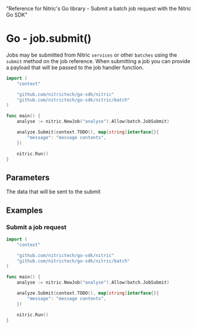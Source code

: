  "Reference for Nitric's Go library - Submit a batch job request with the Nitric Go SDK"

# Go - job.submit()

Jobs may be submitted from Nitric `services` or other `batches` using the `submit` method on the job reference. When submitting a job you can provide a payload that will be passed to the job handler function.

```go
import (
	"context"

	"github.com/nitrictech/go-sdk/nitric"
	"github.com/nitrictech/go-sdk/nitric/batch"
)

func main() {
	analyse := nitric.NewJob("analyse").Allow(batch.JobSubmit)

	analyze.Submit(context.TODO(), map[string]interface{}{
		"message": "message contents",
	})

	nitric.Run()
}
```

## Parameters

<Properties>
  <Property name="message" required type="map[string]interface{}">
    The data that will be sent to the submit
  </Property>
</Properties>

## Examples

### Submit a job request

```go
import (
	"context"

	"github.com/nitrictech/go-sdk/nitric"
	"github.com/nitrictech/go-sdk/nitric/batch"
)

func main() {
	analyse := nitric.NewJob("analyse").Allow(batch.JobSubmit)

	analyze.Submit(context.TODO(), map[string]interface{}{
		"message": "message contents",
	})

	nitric.Run()
}
```
